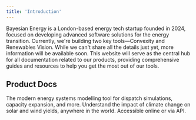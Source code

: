 ```yaml
---
title: 'Introduction'
---
```


Bayesian Energy is a London-based energy tech startup founded in 2024, focused on developing advanced software solutions for the energy transition. Currently, we're building two key tools—Convexity and Renewables Vision. While we can't share all the details just yet, more information will be available soon. This website will serve as the central hub for all documentation related to our products, providing comprehensive guides and resources to help you get the most out of our tools.

## Product Docs

<CardGroup cols={2}>
  <Card title="Convexity" icon="circle-nodes" cta="Click here" href="/prod-cvx-docs/introduction">
    The modern energy systems modelling tool for dispatch simulations, capacity expansion, and more.
  </Card>
  <Card title="Renewables Vision" icon="chart-line" cta="Click here" href="/prod-rv-platform-docs/introduction">
    Understand the impact of climate change on solar and wind yields, anywhere in the world. Accessible online or via API.
  </Card>
</CardGroup>